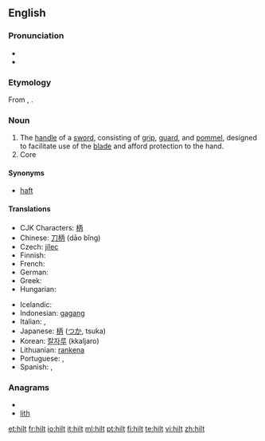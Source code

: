 ==English==

===Pronunciation===
* {{audio|en-us-hilt.ogg|Audio (US)}}
* {{rhymes|ɪlt}}

===Etymology===
From {{etyl|ang|en}} {{term|hilt|lang=ang}}, {{term|hilte|lang=ang}}.

===Noun===
{{en-noun}}

# The [[handle]] of a [[sword]], consisting of [[grip]], [[guard]], and [[pommel]], designed to facilitate use of the [[blade]] and afford protection to the hand.
# Core

====Synonyms====
* [[haft]]

====Translations====
{{trans-top|grip of a sword}}
* CJK Characters: [[柄]]
* Chinese: [[刀柄]] (dāo bǐng)
* Czech: [[jílec]] {{m}}
* Finnish: {{t+|fi|kahva}}
* French: {{t+|fr|poignée|f}}
* German: {{t+|de|Griff|m}}
* Greek: {{t|el|λαβή|f|tr=laví|sc=Grek}}
* Hungarian: {{t+|hu|markolat}}
{{trans-mid}}
* Icelandic: {{t|is|hjalti}}
* Indonesian: [[gagang]]
* Italian: {{t+|it|impugnatura|f}}, {{t-|it|elsa|f}}
* Japanese: [[柄]] ([[つか]], tsuka)
* Korean: [[칼자루]] (kkaljaro)
* Lithuanian: [[rankena]] {{f}}
* Portuguese: {{t|pt|empunhadura}},  {{t+|pt|cabo}}
* Spanish: {{t+|es|empuñadura|f}}, {{t+|es|mango|m}}
{{trans-bottom}}

===Anagrams===
* {{alphagram|hilt}}
* [[lith#English|lith]]

[[et:hilt]]
[[fr:hilt]]
[[io:hilt]]
[[it:hilt]]
[[ml:hilt]]
[[pt:hilt]]
[[fi:hilt]]
[[te:hilt]]
[[vi:hilt]]
[[zh:hilt]]
